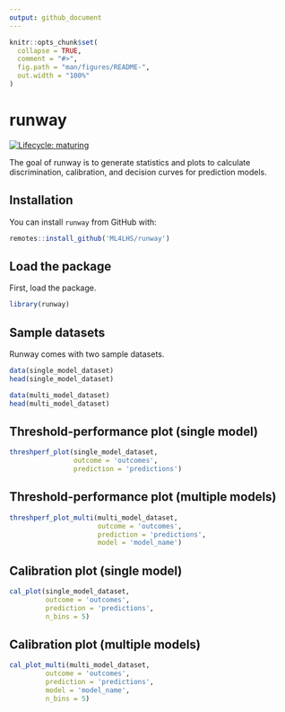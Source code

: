 ```yaml
---
output: github_document
---
```


<!-- README.md is generated from README.Rmd. Please edit that file -->

```r
knitr::opts_chunk$set(
  collapse = TRUE,
  comment = "#>",
  fig.path = "man/figures/README-",
  out.width = "100%"
)
```

# runway

<!-- badges: start -->
[![Lifecycle: maturing](https://img.shields.io/badge/lifecycle-maturing-blue.svg)](https://www.tidyverse.org/lifecycle/#maturing)
<!-- badges: end -->

The goal of runway is to generate statistics and plots to calculate discrimination, calibration, and decision curves for prediction models.

## Installation

You can install `runway` from GitHub with:

```r
remotes::install_github('ML4LHS/runway')
```

## Load the package

First, load the package.

```r
library(runway)
```

## Sample datasets

Runway comes with two sample datasets.

```r
data(single_model_dataset)
head(single_model_dataset)

data(multi_model_dataset)
head(multi_model_dataset)
```


## Threshold-performance plot (single model)

```r
threshperf_plot(single_model_dataset,
                outcome = 'outcomes',
                prediction = 'predictions')
```


## Threshold-performance plot (multiple models)

```r
threshperf_plot_multi(multi_model_dataset,
                      outcome = 'outcomes',
                      prediction = 'predictions',
                      model = 'model_name')
```


## Calibration plot (single model)

```r
cal_plot(single_model_dataset,
         outcome = 'outcomes', 
         prediction = 'predictions',
         n_bins = 5)
```


## Calibration plot (multiple models)

```r
cal_plot_multi(multi_model_dataset,
         outcome = 'outcomes',
         prediction = 'predictions',
         model = 'model_name',
         n_bins = 5)
```
